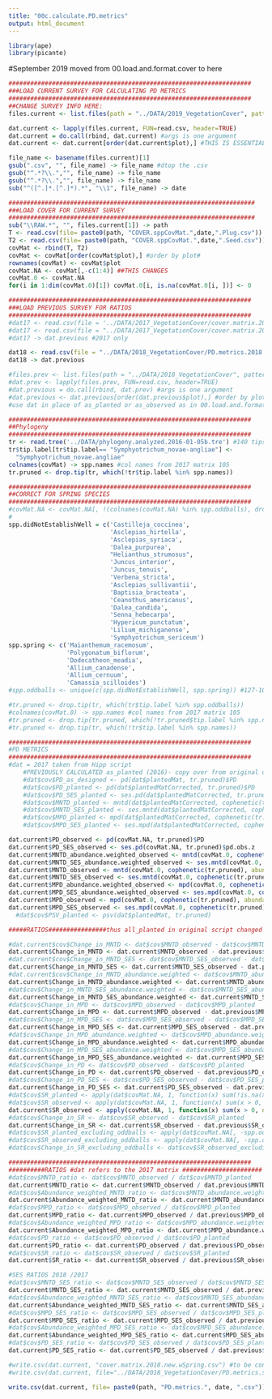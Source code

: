 ```yaml
---
title: "00c.calculate.PD.metrics"
output: html_document
---
```

```r
library(ape)
library(picante)
```

#September 2019 moved from 00.load.and.format.cover to here
```r
###################################################################
###LOAD CURRENT SURVEY FOR CALCULATING PD METRICS
###################################################################
##CHANGE SURVEY INFO HERE:
files.current <- list.files(path = "../DATA/2019_VegetationCover", pattern="RAW.sppCovMat.2019.09", full=TRUE)

dat.current <- lapply(files.current, FUN=read.csv, header=TRUE)
dat.current = do.call(rbind, dat.current) #args is one argument
dat.current <- dat.current[order(dat.current$plot),] #THIS IS ESSENTIAL!!!  order by plot#

file_name <- basename(files.current)[1]
gsub(".csv", "", file_name) -> file_name #dtop the .csv
gsub("^.*?\\.","", file_name) -> file_name
gsub("^.*?\\.","", file_name) -> file_name
sub("^([^.]*.[^.]*).*", "\\1", file_name) -> date

####################################################################
###LOAD COVER FOR CURRENT SURVEY
####################################################################
sub("\\RAW.*", "", files.current[1]) -> path
T <- read.csv(file= paste0(path, "COVER.sppCovMat.",date,".Plug.csv"))
T2 <- read.csv(file= paste0(path, "COVER.sppCovMat.",date,".Seed.csv"))
covMat <- rbind(T, T2)
covMat <- covMat[order(covMat$plot),] #order by plot#
rownames(covMat) <- covMat$plot
covMat.NA <- covMat[,-c(1:4)] ##THIS CHANGES
covMat.0 <- covMat.NA 
for(i in 1:dim(covMat.0)[1]) covMat.0[i, is.na(covMat.0[i, ])] <- 0

###################################################################
###LOAD PREVIOUS SURVEY FOR RATIOS
###################################################################
#dat17 <- read.csv(file = '../DATA/2017_VegetationCover/cover.matrix.2017-10-06.csv', as.is = TRUE) #as_planted to obs_2017(dat) exclude spring: 105 species
#dat17 <- read.csv(file = "../DATA/2017_VegetationCover/cover.matrix.2019-07-16.csv", as.is = TRUE) #127 species as_planted to 2017
#dat17 -> dat.previous #2017 only

dat18 <- read.csv(file = "../DATA/2018_VegetationCover/PD.metrics.2018.09.csv", as.is = TRUE)
dat18 -> dat.previous

#files.prev <- list.files(path = "../DATA/2018_VegetationCover", pattern="RAW.sppCovMat.2018.05", full=TRUE)
#dat.prev <- lapply(files.prev, FUN=read.csv, header=TRUE)
#dat.previous = do.call(rbind, dat.prev) #args is one argument
#dat.previous <- dat.previous[order(dat.previous$plot),] #order by plot#
#use dat in place of as_planted or as_observed as in 00.load.and.format2017 to get 2017-2018 calculations

###################################################################
##Phylogeny
###################################################################
tr <- read.tree('../DATA/phylogeny.analyzed.2016-01-05b.tre') #140 tips
tr$tip.label[tr$tip.label== "Symphyotrichum_novae-angliae"] <-
  "Symphyotrichum_novae.angliae"
colnames(covMat) -> spp.names #col names from 2017 matrix 105
tr.pruned <- drop.tip(tr, which(!tr$tip.label %in% spp.names))
```

```r
###################################################################
##CORRECT FOR SPRING SPECIES 
###################################################################
#covMat.NA <- covMat.NA[, !(colnames(covMat.NA) %in% spp.oddballs), drop=TRUE] 
#
spp.didNotEstablishWell = c('Castilleja_coccinea',
                            'Asclepias_hirtella',
                            'Asclepias_syriaca',
                            'Dalea_purpurea',
                            "Helianthus_strumosus",
                            'Juncus_interior',
                            'Juncus_tenuis',
                            'Verbena_stricta',
                            'Asclepias_sullivantii',
                            'Baptisia_bracteata',
                            'Ceanothus_americanus',
                            'Dalea_candida',
                            'Senna_hebecarpa',
                            'Hypericum_punctatum',
                            'Lilium_michiganense',
                            'Symphyotrichum_sericeum')
spp.spring <- c('Maianthemum_racemosum',
                'Polygonatum_biflorum',
                'Dodecatheon_meadia',
                'Allium_canadense',
                'Allium_cernuum',
                'Camassia_scilloides')
#spp.oddballs <- unique(c(spp.didNotEstablishWell, spp.spring)) #127-105 = 22

#tr.pruned <- drop.tip(tr, which(tr$tip.label %in% spp.oddballs))
#colnames(covMat.0) -> spp.names #col names from 2017 matrix 105
#tr.pruned <- drop.tip(tr.pruned, which(!tr.pruned$tip.label %in% spp.names))
#tr.pruned <- drop.tip(tr, which(!tr$tip.label %in% spp.names))
```

```r
###################################################################
#PD METRICS
###################################################################
#dat = 2017 taken from Hipp script
    #PREVIOUSLY CALCULATED as_planted (2016)- copy over from original or use load.and.format2017 script
    #dat$cov$PD_as_designed <- pd(dat$plantedMat, tr.pruned)$PD
    #dat$cov$PD_planted <- pd(dat$plantedMatCorrected, tr.pruned)$PD
    #dat$cov$PD_SES_planted <- ses.pd(dat$plantedMatCorrected, tr.pruned)$pd.obs.z
    #dat$cov$MNTD_planted <- mntd(dat$plantedMatCorrected, cophenetic(tr.pruned))
    #dat$cov$MNTD_SES_planted <- ses.mntd(dat$plantedMatCorrected, cophenetic(tr.pruned))$mntd.obs.z
    #dat$cov$MPD_planted <- mpd(dat$plantedMatCorrected, cophenetic(tr.pruned))
    #dat$cov$MPD_SES_planted <- ses.mpd(dat$plantedMatCorrected, cophenetic(tr.pruned))$mpd.obs.z

dat.current$PD_observed <- pd(covMat.NA, tr.pruned)$PD
dat.current$PD_SES_observed <- ses.pd(covMat.NA, tr.pruned)$pd.obs.z 
dat.current$MNTD_abundance.weighted_observed <- mntd(covMat.0, cophenetic(tr.pruned), abundance.weighted=TRUE) 
dat.current$MNTD_SES_abundance.weighted_observed <- ses.mntd(covMat.0, cophenetic(tr.pruned), abundance.weighted=TRUE)$mntd.obs.z
dat.current$MNTD_observed <- mntd(covMat.0, cophenetic(tr.pruned), abundance.weighted=F)
dat.current$MNTD_SES_observed <- ses.mntd(covMat.0, cophenetic(tr.pruned), abundance.weighted=F)$mntd.obs.z
dat.current$MPD_abundance.weighted_observed <- mpd(covMat.0, cophenetic(tr.pruned), abundance.weighted=TRUE)
dat.current$MPD_SES_abundance.weighted_observed <- ses.mpd(covMat.0, cophenetic(tr.pruned), abundance.weighted=TRUE)$mpd.obs.z
dat.current$MPD_observed <- mpd(covMat.0, cophenetic(tr.pruned), abundance.weighted=F)
dat.current$MPD_SES_observed <- ses.mpd(covMat.0, cophenetic(tr.pruned), abundance.weighted=F)$mpd.obs.z
  #dat$cov$PSV_planted <- psv(dat$plantedMat, tr.pruned)

#####RATIOS################thus all_planted in original script changed to _observed to reflect 2017/2018

#dat.current$cov$Change_in_MNTD <- dat$cov$MNTD_observed - dat$cov$MNTD_planted
dat.current$Change_in_MNTD <- dat.current$MNTD_observed - dat.previous$MNTD_observed
#dat.current$cov$Change_in_MNTD_SES <- dat$cov$MNTD_SES_observed - dat$cov$MNTD_SES_planted
dat.current$Change_in_MNTD_SES <- dat.current$MNTD_SES_observed - dat.previous$MNTD_SES_observed
#dat.current$cov$Change_in_MNTD_abundance.weighted <- dat$cov$MNTD_abundance.weighted_observed - dat$cov$MNTD_planted
dat.current$Change_in_MNTD_abundance.weighted <- dat.current$MNTD_abundance.weighted_observed - dat.previous$MNTD_observed
#dat$cov$Change_in_MNTD_SES_abundance.weighted <- dat$cov$MNTD_SES_abundance.weighted_observed - dat$cov$MNTD_SES_planted
dat.current$Change_in_MNTD_SES_abundance.weighted <- dat.current$MNTD_SES_abundance.weighted_observed - dat.previous$MNTD_SES_observed
#dat$cov$Change_in_MPD <- dat$cov$MPD_observed - dat$cov$MPD_planted
dat.current$Change_in_MPD <- dat.current$MPD_observed - dat.previous$MPD_observed
#dat$cov$Change_in_MPD_SES <- dat$cov$MPD_SES_observed - dat$cov$MPD_SES_planted
dat.current$Change_in_MPD_SES <- dat.current$MPD_SES_observed - dat.previous$MPD_SES_observed
#dat$cov$Change_in_MPD_abundance.weighted <- dat$cov$MPD_abundance.weighted_observed - dat$cov$MPD_planted
dat.current$Change_in_MPD_abundance.weighted <- dat.current$MPD_abundance.weighted_observed - dat.previous$MPD_observed
#dat$cov$Change_in_MPD_SES_abundance.weighted <- dat$cov$MPD_SES_abundance.weighted_observed - dat$cov$MPD_SES_planted
dat.current$Change_in_MPD_SES_abundance.weighted <- dat.current$MPD_SES_abundance.weighted_observed - dat.previous$MPD_SES_observed
#dat$cov$Change_in_PD <- dat$cov$PD_observed - dat$cov$PD_planted
dat.current$Change_in_PD <- dat.current$PD_observed - dat.previous$PD_observed
#dat$cov$Change_in_PD_SES <- dat$cov$PD_SES_observed - dat$cov$PD_SES_planted
dat.current$Change_in_PD_SES <- dat.current$PD_SES_observed - dat.previous$PD_SES_observed
#dat$cov$SR_planted <- apply(dat$covMat.NA, 1, function(x) sum(!is.na(x)))
#dat$cov$SR_observed <- apply(dat$covMat.NA, 1, function(x) sum(x > 0, na.rm = T))
dat.current$SR_observed <- apply(covMat.NA, 1, function(x) sum(x > 0, na.rm = T)) 
#dat$cov$Change_in_SR <- dat$cov$SR_observed - dat$cov$SR_planted
dat.current$Change_in_SR <- dat.current$SR_observed - dat.previous$SR_observed
#dat$cov$SR_planted_excluding_oddballs <- apply(dat$covMat.NA[, -spp.oddballs], 1, function(x) sum(!is.na(x)))
#dat$cov$SR_observed_excluding_oddballs <- apply(dat$covMat.NA[, -spp.oddballs], 1, function(x) sum(x > 0, na.rm = T))
#dat$cov$Change_in_SR_excluding_oddballs <- dat$cov$SR_observed_excluding_oddballs - dat$cov$SR_planted_excluding_oddballs

###################################################################
##########RATIOS #dat refers to the 2017 matrix ######################
#dat$cov$MNTD_ratio <- dat$cov$MNTD_observed / dat$cov$MNTD_planted
dat.current$MNTD_ratio <- dat.current$MNTD_observed / dat.previous$MNTD_observed
#dat$cov$Abundance_weighted_MNTD_ratio <- dat$cov$MNTD_abundance.weighted_observed / dat$cov$MNTD_planted
dat.current$Abundance_weighted_MNTD_ratio <- dat.current$MNTD_abundance.weighted_observed / dat.previous$MNTD_observed
#dat$cov$MPD_ratio <- dat$cov$MPD_observed / dat$cov$MPD_planted
dat.current$MPD_ratio <- dat.current$MPD_observed / dat.previous$MPD_observed
#dat$cov$Abundance_weighted_MPD_ratio <- dat$cov$MPD_abundance.weighted_observed / dat$cov$MPD_planted
dat.current$Abundance_weighted_MPD_ratio <- dat.current$MPD_abundance.weighted_observed / dat.previous$MPD_observed
#dat$cov$PD_ratio <- dat$cov$PD_observed / dat$cov$PD_planted
dat.current$PD_ratio <- dat.current$PD_observed / dat.previous$PD_observed
#dat$cov$SR_ratio <- dat$cov$SR_observed / dat$cov$SR_planted
dat.current$SR_ratio <- dat.current$SR_observed / dat.previous$SR_observed

#SES RATIOS 2018 /2017
#dat$cov$MNTD_SES_ratio <- dat$cov$MNTD_SES_observed / dat$cov$MNTD_SES_planted
dat.current$MNTD_SES_ratio <- dat.current$MNTD_SES_observed / dat.previous$MNTD_SES_observed
#dat$cov$Abundance_weighted_MNTD_SES_ratio <- dat$cov$MNTD_SES_abundance.weighted_observed / dat$cov$MNTD_SES_planted
dat.current$Abundance_weighted_MNTD_SES_ratio <- dat.current$MNTD_SES_abundance.weighted_observed / dat.previous$MNTD_SES_observed
#dat$cov$MPD_SES_ratio <- dat$cov$MPD_SES_observed / dat$cov$MPD_SES_planted
dat.current$MPD_SES_ratio <- dat.current$MPD_SES_observed / dat.previous$MPD_SES_observed
#dat$cov$Abundance_weighted_MPD_SES_ratio <- dat$cov$MPD_SES_abundance.weighted_observed / dat$cov$MPD_SES_planted
dat.current$Abundance_weighted_MPD_SES_ratio <- dat.current$MPD_SES_abundance.weighted_observed / dat.previous$MPD_SES_observed
#dat$cov$PD_SES_ratio <- dat$cov$PD_SES_observed / dat$cov$PD_SES_planted
dat.current$PD_SES_ratio <- dat.current$PD_SES_observed / dat.previous$PD_SES_observed

#write.csv(dat.current, "cover.matrix.2018.new.wSpring.csv") #to be consistent with where 2017 data
#write.csv(dat.current, file="../DATA/2018_VegetationCover/PD.metrics.sppCovMat.2018.09.csv")

write.csv(dat.current, file= paste0(path, "PD.metrics.", date, ".csv"))


```

